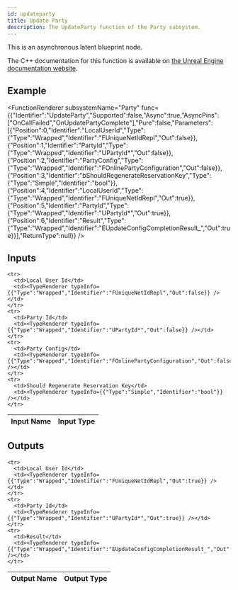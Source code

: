 ```yaml
---
id: updateparty
title: Update Party
description: The UpdateParty function of the Party subsystem.
---
```



This is an asynchronous latent blueprint node.

The C++ documentation for this function is available on [the Unreal Engine documentation website](https://dev.epicgames.com/documentation/en-us/unreal-engine/API/Plugins/OnlineSubsystem/Interfaces/IOnlineParty/).

## Example

<FunctionRenderer subsystemName="Party" func={{"Identifier":"UpdateParty","Supported":false,"Async":true,"AsyncPins":["OnCallFailed","OnUpdatePartyComplete"],"Pure":false,"Parameters":[{"Position":0,"Identifier":"LocalUserId","Type":{"Type":"Wrapped","Identifier":"FUniqueNetIdRepl","Out":false}},{"Position":1,"Identifier":"PartyId","Type":{"Type":"Wrapped","Identifier":"UPartyId*","Out":false}},{"Position":2,"Identifier":"PartyConfig","Type":{"Type":"Wrapped","Identifier":"FOnlinePartyConfiguration","Out":false}},{"Position":3,"Identifier":"bShouldRegenerateReservationKey","Type":{"Type":"Simple","Identifier":"bool"}},{"Position":4,"Identifier":"LocalUserId","Type":{"Type":"Wrapped","Identifier":"FUniqueNetIdRepl","Out":true}},{"Position":5,"Identifier":"PartyId","Type":{"Type":"Wrapped","Identifier":"UPartyId*","Out":true}},{"Position":6,"Identifier":"Result","Type":{"Type":"Wrapped","Identifier":"EUpdateConfigCompletionResult_","Out":true}}],"ReturnType":null}} />

## Inputs


<table>
  <thead>
    <tr>
      <th>Input Name</th>
      <th>Input Type</th>
    </tr>
  </thead>
  <tbody>
    
    <tr>
      <td>Local User Id</td>
      <td><TypeRenderer typeInfo={{"Type":"Wrapped","Identifier":"FUniqueNetIdRepl","Out":false}} /></td>
    </tr>
    <tr>
      <td>Party Id</td>
      <td><TypeRenderer typeInfo={{"Type":"Wrapped","Identifier":"UPartyId*","Out":false}} /></td>
    </tr>
    <tr>
      <td>Party Config</td>
      <td><TypeRenderer typeInfo={{"Type":"Wrapped","Identifier":"FOnlinePartyConfiguration","Out":false}} /></td>
    </tr>
    <tr>
      <td>Should Regenerate Reservation Key</td>
      <td><TypeRenderer typeInfo={{"Type":"Simple","Identifier":"bool"}} /></td>
    </tr>
  </tbody>
</table>


## Outputs


<table>
  <thead>
    <tr>
      <th>Output Name</th>
      <th>Output Type</th>
    </tr>
  </thead>
  <tbody>
    
    <tr>
      <td>Local User Id</td>
      <td><TypeRenderer typeInfo={{"Type":"Wrapped","Identifier":"FUniqueNetIdRepl","Out":true}} /></td>
    </tr>
    <tr>
      <td>Party Id</td>
      <td><TypeRenderer typeInfo={{"Type":"Wrapped","Identifier":"UPartyId*","Out":true}} /></td>
    </tr>
    <tr>
      <td>Result</td>
      <td><TypeRenderer typeInfo={{"Type":"Wrapped","Identifier":"EUpdateConfigCompletionResult_","Out":true}} /></td>
    </tr>
  </tbody>
</table>


